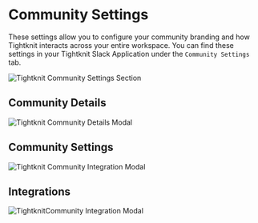 # Community Settings

These settings allow you to configure your community branding and how Tightknit interacts across your entire workspace.
You can find these settings in your Tightknit Slack Application under the `Community Settings` tab.

![Tightknit Community Settings Section](/CommunitySettings.png)

## Community Details

![Tightknit Community Details Modal](/CommunityUpdateModal.png)

## Community Settings

![Tightknit Community Integration Modal](/CommunitySettingsModal.png)

## Integrations

![TightknitCommunity Integration Modal](/CommunityIntegrationModal.png)
